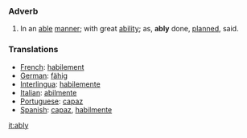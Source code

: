 ===Adverb===
#In an [[able]] [[manner]]; with great [[ability]]; as, '''ably''' done, [[planned]], said.
===Translations===
*[[French]]: [[habilement]]
*[[German]]: [[fähig]]
*[[Interlingua]]: [[habilemente]]
*[[Italian]]: [[abilmente]]
*[[Portuguese]]: [[capaz]]
*[[Spanish]]: [[capaz]], [[habilmente]]

[[it:ably]]